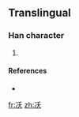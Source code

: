 ==Translingual==

===Han character===
{{Han char|rn=15|rad=冫|as=04|sn=6|four=|canj=戈一竹大 (IMHK)}}

# {{defn|Han|sort=冫04}}

====References====
* {{Han ref|kx=0131.291|dkj=|dj=|hdz=10295.091|uh=34C7|ud=13511|bh=|bd=}}

[[fr:㓇]]
[[zh:㓇]]